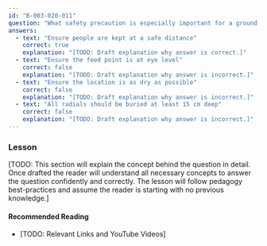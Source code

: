 ```yaml
---
id: "B-003-020-011"
question: "What safety precaution is especially important for a ground-mounted antenna?"
answers:
  - text: "Ensure people are kept at a safe distance"
    correct: true
    explanation: "[TODO: Draft explanation why answer is correct.]"
  - text: "Ensure the feed point is at eye level"
    correct: false
    explanation: "[TODO: Draft explanation why answer is incorrect.]"
  - text: "Ensure the location is as dry as possible"
    correct: false
    explanation: "[TODO: Draft explanation why answer is incorrect.]"
  - text: "All radials should be buried at least 15 cm deep"
    correct: false
    explanation: "[TODO: Draft explanation why answer is incorrect.]"
---
```


### Lesson

[TODO: This section will explain the concept behind the question in detail. Once drafted the reader will understand all necessary concepts to answer the question confidently and correctly. The lesson will follow pedagogy best-practices and assume the reader is starting with no previous knowledge.]

#### Recommended Reading

- [TODO: Relevant Links and YouTube Videos]
